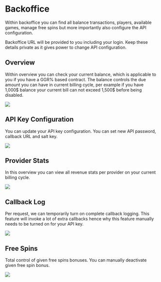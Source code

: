 #  Backoffice
Within backoffice you can find all balance transactions, players, available games, manage free spins but more importantly also configure the API configuration.

Backoffice URL will be provided to you including your login. Keep these details private as it gives power to change API configuration.

## Overview
Within overview you can check your current balance, which is applicable to you if you have a GGR% based contract. The balance controls the due amount you can have in current billing cycle, per example if you have 1,000$ balance your current bill can not exceed 1,500$ before being disabled.

[![](screenshots/backoffice/backoffice-home.png)]()

## API Key Configuration
You can update your API key configuration. You can set new API password, callback URL and salt key.

[![](screenshots/backoffice/api-keys-overview.png)]()

## Provider Stats
In this overview you can view all revenue stats per provider on your current billing cycle.

[![](screenshots/backoffice/provider-stats.png)]()

## Callback Log
Per request, we can temporarily turn on complete callback logging. This feature will invoke a lot of extra callbacks hence why this feature manually needs to be turned on for your API key.

[![](screenshots/backoffice/callback-logs.png)]()


## Free Spins
Total control of given free spins bonuses. You can manually deactivate given free spin bonus.

[![](screenshots/backoffice/freespins.png)]()

